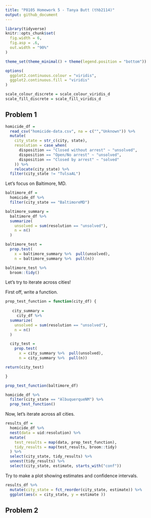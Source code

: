 ```yaml
---
title: "P8105 Homework 5 - Tanya Butt (thb2114)"
output: github_document
---
```


```r
library(tidyverse)
knitr::opts_chunk$set(
  fig.width = 6,
  fig.asp = .6,
  out.width = "90%"
)

theme_set(theme_minimal() + theme(legend.position = "bottom"))

options(
  ggplot2.continuous.colour = "viridis",
  ggplot2.continuous.fill = "viridis"
)

scale_colour_discrete = scale_colour_viridis_d
scale_fill_discrete = scale_fill_viridis_d
```

## Problem 1

```r
homicide_df = 
  read_csv("homicide-data.csv", na = c("","Unknown")) %>% 
  mutate(
    city_state = str_c(city, state),
    resolution = case_when(
      disposition == "Closed without arrest" ~ "unsolved",
      disposition == "Open/No arrest" ~ "unsolved",
      disposition == "Closed by arrest" ~ "solved"
    )) %>% 
    relocate(city_state) %>% 
  filter(city_state != "TulsaAL")
```

Let's focus on Baltimore, MD.

```r
baltimore_df =
  homicide_df %>% 
  filter(city_state == "BaltimoreMD")

baltimore_summary =
  baltimore_df %>% 
  summarize(
    unsolved = sum(resolution == "unsolved"),
    n = n()
  )

baltimore_test = 
  prop.test(
    x = baltimore_summary %>%  pull(unsolved), 
    n = baltimore_summary %>%  pull(n))

baltimore_test %>% 
  broom::tidy()
```

Let's try to iterate across cities!

First off, write a function.
```r
prop_test_function = function(city_df) {
 
   city_summary =
     city_df %>% 
  summarize(
    unsolved = sum(resolution == "unsolved"),
    n = n()
  )

  city_test = 
    prop.test(
      x = city_summary %>%  pull(unsolved), 
      n = city_summary %>%  pull(n))

return(city_test)

}

prop_test_function(baltimore_df)

homicide_df %>% 
  filter(city_state == "AlbuquerqueNM") %>% 
  prop_test_function()
```

Now, let's iterate across all cities.

```r
results_df = 
  homicide_df %>% 
  nest(data = uid:resolution) %>% 
  mutate(
    test_results = map(data, prop_test_function),
    tidy_results = map(test_results, broom::tidy)
  ) %>% 
  select(city_state, tidy_results) %>% 
  unnest(tidy_results) %>% 
  select(city_state, estimate, starts_with("conf"))

```

Try to make a plot showing estimates and confidence intervals.

```r
results_df %>% 
  mutate(city_state = fct_reorder(city_state, estimate)) %>% 
  ggplot(aes(x = city_state, y = estimate ))
```

## Problem 2

```r


```


